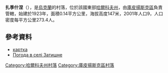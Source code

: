 {{coord|49|39|46|N|37|56|25|E|scale:100000|display=title}}

'''扎季什涅'''（{{lang-uk|Затишне}}），是[[烏克蘭|烏克蘭]]的村落，位於該國東部[[哈爾科夫州|哈爾科夫州]]，由[[庫皮揚斯克區|庫皮揚斯克區]]負責管轄，始建於1923年，面積0.14平方公里，海拔高度147米，2001年人口9，人口密度每平方公里273.4人。

==參考資料==
* [http://gska2.rada.gov.ua/pls/z7502/A005?rdat1=28.11.2009&rf7571=33634 картка]{{dead link|date=2018年3月 |bot=InternetArchiveBot |fix-attempted=yes }}
* [http://weather.in.ua/ua/har'kovskaja/8659 Погода в селі Затишне] {{Wayback|url=http://weather.in.ua/ua/har'kovskaja/8659 |date=20160323030423 }}

{{DEFAULTSORT:Затишне}}
[[Category:哈爾科夫州村落|Category:哈爾科夫州村落]]
[[Category:庫皮揚斯克區村落|Category:庫皮揚斯克區村落]]


{{Kharkiv-geo-stub}}